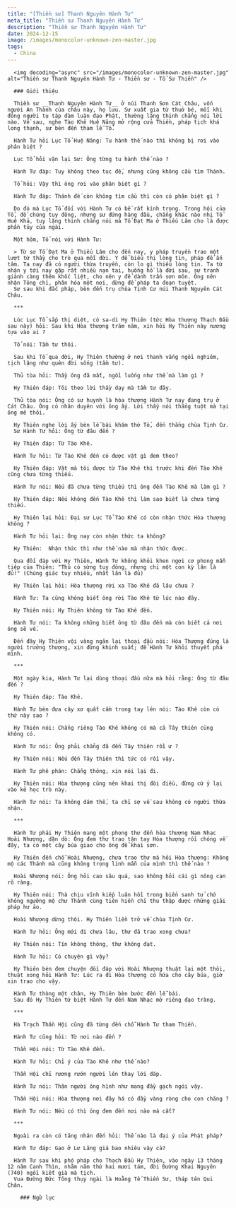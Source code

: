 ```yaml
---
title: "[Thiền sư] Thanh Nguyên Hành Tư"
meta_title: "Thiền sư Thanh Nguyên Hành Tư"
description: "Thiền sư Thanh Nguyên Hành Tư"
date: 2024-12-15
image: /images/monocolor-unknown-zen-master.jpg
tags:
  - China
---
```


<div className="grid xl:grid-cols-8 lg:grid-cols-8 md:grid-cols-2 sm:grid-cols-2 xs:grid-cols-1 gap-8 bg-body dark:bg-darkmode-body">

  <div className="lg:col-span-3 md:col-span-1">

      <img decoding="async" src="/images/monocolor-unknown-zen-master.jpg" alt="Thiền sư Thanh Nguyên Hành Tư - Thiền sư - Tổ Sư Thiền" />

      ### Giới thiệu

      Thiền sư __Thanh Nguyên Hành Tư__ ở núi Thanh Sơn Cát Châu, vốn người An Thành của châu này, họ lưu. Sư xuất gia từ thuở bé, mỗi khi đông người tụ tập đàm luận đạo Phật, thường lặng thinh chẳng nói lời nào. Về sau, nghe Tào Khê Huệ Năng mở rộng cửa Thiền, pháp tịch khá long thạnh, sư bèn đến tham lễ Tổ.

      Hành Tư hỏi Lục Tổ Huệ Năng: Tu hành thế nào thì không bị rơi vào phân biệt ?

      Lục Tổ hỏi vặn lại Sư: Ông từng tu hành thế nào ?

      Hành Tư đáp: Tuy không theo tục đế, nhưng cũng không cầu tìm Thánh.

      Tổ hỏi: Vậy thì ông rơi vào phân biệt gì ?

      Hành Tư đáp: Thánh đế còn không tìm cầu thì còn có phân biệt gì ?

      Do đó mà Lục Tổ đối với Hành Tư có bề rất kính trọng. Trong hội của Tổ, đồ chúng tuy đông, nhưng sư đứng hàng đầu, chẳng khác nào nhị Tổ Huệ Khả, tuy lặng thinh chẳng nói mà Tổ Đạt Ma ở Thiếu Lâm cho là được phần tủy của ngài.

      Một hôm, Tổ nói với Hành Tư:

      > Từ sơ Tổ Đạt Ma ở Thiếu Lâm cho đến nay, y pháp truyền trao một lượt từ thầy cho trò qua mỗi đời. Y để biểu thị lòng tin, pháp để ấn tâm. Ta nay đã có người thừa truyền, còn lo gì thiếu lòng tin. Ta từ nhận y tới nay gặp rất nhiều nạn tai, huống hồ là đời sau, sự tranh giành càng thêm khốc liệt, cho nên y để dành trấn sơn môn. Ông nên nhận Tông chỉ, phân hóa một nơi, đừng để pháp ta đoạn tuyệt.
      Sư sau khi đắc pháp, bèn đến trụ chùa Tịnh Cư núi Thanh Nguyên Cát Châu.

      ***

      Lúc Lục Tổ sắp thị diệt, có sa-di Hy Thiên (tức Hòa thượng Thạch Đầu sau này) hỏi: Sau khi Hòa thượng trăm năm, xin hỏi Hy Thiên này nương tựa vào ai ?

      Tổ nói: Tầm tư thôi.

      Sau khi Tổ qua đời, Hy Thiên thường ở nơi thanh vắng ngồi nghiêm, tịch lặng như quên đời sống (tầm tư).

      Thủ tòa hỏi: Thầy ông đã mất, ngồi luống như thế mà làm gì ?

      Hy Thiên đáp: Tôi theo lời thầy dạy mà tầm tư đây.

      Thủ tòa nói: Ông có sư huynh là hòa thượng Hành Tư nay đang trụ ở Cát Châu. Ông có nhân duyên với ông ấy. Lời thầy nói thẳng tuột mà tại ông mê thôi.

      Hy Thiên nghe lời ấy bèn lễ bái khám thờ Tổ, đến thẳng chùa Tịnh Cư.
      Sư Hành Tư hỏi: Ông từ đâu đến ?

      Hy Thiên đáp: Từ Tào Khê.

      Hành Tư hỏi: Từ Tào Khê đến có được vật gì đem theo?

      Hy Thiên đáp: Vật mà tôi được từ Tào Khê thì trước khi đến Tào Khê cũng chưa từng thiếu.

      Hành Tư nói: Nếu đã chưa từng thiếu thì ông đến Tào Khê mà làm gì ?

      Hy Thiên đáp: Nếu không đến Tào Khê thì làm sao biết là chưa từng thiếu.

      Hy Thiên lại hỏi: Đại sư Lục Tổ Tào Khê có còn nhận thức Hòa thượng không ?

      Hành Tư hỏi lại: Ông nay còn nhận thức ta không?

      Hy Thiên:  Nhận thức thì như thế nào mà nhận thức được.

      Qua đối đáp với Hy Thiên, Hành Tư không khỏi khen ngợi cơ phong mẫn tiệp của Thiên: "Thú có sừng tuy đông, nhưng chỉ một con kỳ lân là đủ!" (Chúng giác tuy nhiều, nhất lân là đủ)

      Hy Thiên lại hỏi: Hòa thượng rời xa Tào Khê đã lâu chưa ?

      Hành Tư: Ta cũng không biết ông rời Tào Khê từ lúc nào đây.

      Hy Thiên nói: Hy Thiên không từ Tào Khê đến.

      Hành Tư nói: Ta không những biết ông từ đâu đến mà còn biết cả nơi ông sẽ về.

      Đến đây Hy Thiên vội vàng ngăn lại thoại đầu nói: Hòa Thượng đúng là người trưởng thượng, xin đừng khinh suất; để Hành Tư khỏi thuyết phá mình.

      ***

      Một ngày kia, Hành Tư lại dùng thoại đầu nữa mà hỏi rằng: Ông từ đâu đến ?

      Hy Thiên đáp: Tào Khê.

      Hành Tư bèn đưa cây xơ quất cầm trong tay lên nói: Tào Khê còn có thứ này sao ?

      Hy Thiên nói: Chẳng riêng Tào Khê không có mà cả Tây thiên cũng không có.

      Hành Tư nói: Ông phải chẳng đã đến Tây thiên rồi ư ?

      Hy Thiên nói: Nếu đến Tây thiên thì tức có rồi vậy.

      Hành Tư phê phán: Chẳng thông, xin nói lại đi.

      Hy Thiên nói: Hòa thượng cũng nên khai thị đôi điều, đừng cứ ỷ lại vào kẻ học trò này.

      Hành Tư nói: Ta không dám thế, ta chỉ sợ về sau không có người thừa nhận.

      ***

      Hành Tư phái Hy Thiên mang một phong thư đến hòa thượng Nam Nhạc Hoài Nhượng, dặn dò: Ông đem thư trao tận tay Hòa thượng rồi chóng về đây, ta có một cây búa giao cho ông để khai sơn.

      Hy Thiên đến chỗ Hoài Nhượng, chưa trao thư mà hỏi Hòa thượng: Không mộ các Thánh mà cũng không trọng linh mẫn của mình thì thế nào ?

      Hoài Nhượng nói: Ông hỏi cao sâu quá, sao không hỏi cái gì nông cạn rõ ràng.

      Hy Thiên nói: Thà chịu vĩnh kiếp luân hồi trong biển sanh tử chớ không ngưỡng mộ chư Thánh cùng tiên hiền chỉ thu thập được những giải pháp hư ảo.

      Hoài Nhượng dừng thôi. Hy Thiên liền trở về chùa Tịnh Cư.

      Hành Tư hỏi: Ông mới đi chưa lâu, thư đã trao xong chưa?

      Hy Thiên nói: Tín không thông, thư không đạt.

      Hành Tư hỏi: Có chuyện gì vậy?

      Hy Thiên bèn đem chuyện đối đáp với Hoài Nhượng thuật lại một thôi, thuật xong hỏi Hành Tư: Lúc ra đi Hòa thượng có hứa cho cây búa, giờ xin trao cho vậy.

      Hành Tư thòng một chân, Hy Thiên bèn bước đến lễ bái.
      Sau đó Hy Thiên từ biệt Hành Tư đến Nam Nhạc mở riêng đạo tràng.

      ***

      Hà Trạch Thần Hội cũng đã từng đến chỗ Hành Tư tham Thiền.

      Hành Tư cũng hỏi: Từ nơi nào đến ?

      Thần Hội nói: Từ Tào Khê đến.

      Hành Tư hỏi: Chỉ ý của Tào Khê như thế nào?

      Thần Hội chỉ rương rướn người lên thay lời đáp.

      Hành Tư nói: Thân người ông hình như mang đầy gạch ngói vậy.

      Thần Hội nói: Hòa thượng nơi đây há có đầy vàng ròng cho con chăng ?

      Hành Tư nói: Nếu có thì ông đem đến nơi nào mà cất?

      ***

      Ngoài ra còn có tăng nhân đến hỏi: Thế nào là đại ý của Phật pháp?

      Hành Tư đáp: Gạo ở Lư Lăng giá bao nhiêu vậy cà?

      Hành Tư sau khi phó pháp cho Thạch Đầu Hy Thiên, vào ngày 13 tháng 12 năm Canh Thìn, nhằm năm thứ hai mươi tám, đời Đường Khai Nguyên (740) ngồi kiết già mà tịch.
      Vua Đường Đức Tông thụy ngài là Hoằng Tế Thiền Sư, tháp tên Qui Chân.

  </div>

  <div className="lg:col-span-5 md:col-span-1">

        ### Ngữ lục

  </div>
</div>
